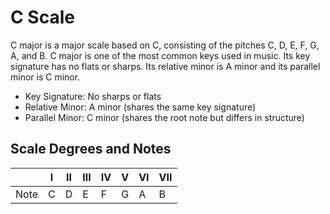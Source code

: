 # C Scale

C major is a major scale based on C, consisting of the pitches C, D, E, F, G, A, and B. C major is one of the most common keys used in music. Its key signature has no flats or sharps. Its relative minor is A minor and its parallel minor is C minor.

* Key Signature: No sharps or flats
* Relative Minor: A minor (shares the same key signature)
* Parallel Minor: C minor (shares the root note but differs in structure)

## Scale Degrees and Notes

|        | I | II | III | IV | V | VI | VII  |
|--------|---|----|-----|----|---|----|------|
| Note   | C | D  | E   | F  | G | A  | B    |
